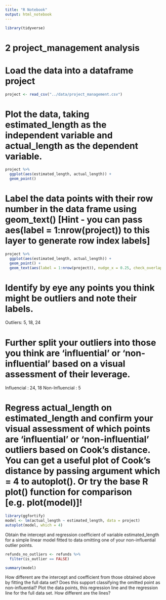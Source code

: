 ```yaml
---
title: "R Notebook"
output: html_notebook
---
```


```r
library(tidyverse)

```

# 2 project_management analysis

# Load the data into a dataframe project


```r
project <- read_csv("../data/project_management.csv")
```

# Plot the data, taking estimated_length as the independent variable and actual_length as the dependent variable.

```r
project %>%
  ggplot(aes(estimated_length, actual_length)) +
  geom_point()

```


# Label the data points with their row number in the data frame using geom_text() [Hint - you can pass aes(label = 1:nrow(project)) to this layer to generate row index labels]

```r
project %>%
  ggplot(aes(estimated_length, actual_length)) +
  geom_point() +
  geom_text(aes(label = 1:nrow(project)), nudge_x = 0.25, check_overlap = TRUE)
```

# Identify by eye any points you think might be outliers and note their labels.

Outliers: 5, 18, 24

# Further split your outliers into those you think are ‘influential’ or ‘non-influential’ based on a visual assessment of their leverage.

Influencial : 24, 18
Non-Influencial : 5


# Regress actual_length on estimated_length and confirm your visual assessment of which points are ‘influential’ or ‘non-influential’ outliers based on Cook’s distance. You can get a useful plot of Cook’s distance by passing argument which = 4 to autoplot(). Or try the base R plot() function for comparison [e.g. plot(model)]!

```r
library(ggfortify)
model <- lm(actual_length ~ estimated_length, data = project)
autoplot(model, which = 4)
```

Obtain the intercept and regression coefficient of variable estimated_length for a simple linear model fitted to data omitting one of your non-influential outlier points.
```r
refunds_no_outliers <- refunds %>%
  filter(is_outlier == FALSE)
```



```r
summary(model)

```


How different are the intercept and coefficient from those obtained above by fitting the full data set? Does this support classifying the omitted point as non-influential?
Plot the data points, this regression line and the regression line for the full data set. How different are the lines?












